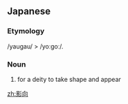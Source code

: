 ==Japanese==
{{ja-kanjitab|よう|こう|k2=ごう|yomi=o}}

===Etymology===
/yaugau/ > /yoːgoː/.

===Noun===
{{ja-noun|ようごう|hhira=やうがう}}

# for a deity to take shape and appear

[[zh:影向]]